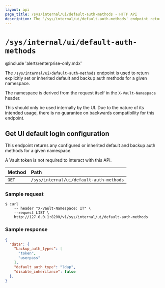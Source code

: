 ```yaml
---
layout: api
page_title: /sys/internal/ui/default-auth-methods - HTTP API
description: The '/sys/internal/ui/default-auth-methods' endpoint returns any configured or inherited default and backup auth methods for a given namespace.
---
```


# `/sys/internal/ui/default-auth-methods`

@include 'alerts/enterprise-only.mdx'

The `/sys/internal/ui/default-auth-methods` endpoint is used to return explicitly set or inherited default and backup auth methods for a given namespace.

The namespace is derived from the request itself in the `X-Vault-Namespace` header.

This should only be used internally by the UI. Due to the nature of its
intended usage, there is no guarantee on backwards compatibility for this endpoint.

## Get UI default login configuration

This endpoint returns any configured or inherited default and backup auth methods for a given namespace.

<Note title="Unauthenticated">
A Vault token is not required to interact with this API.
</Note>

| Method | Path                                        |
| :----- | :------------------------------------------ |
| `GET`  | `/sys/internal/ui/default-auth-methods` |

### Sample request

```shell-session
$ curl
    -- header "X-Vault-Namespace: IT" \
    --request LIST \
    http://127.0.0.1:8200/v1/sys/internal/ui/default-auth-methods
```

### Sample response

```json
{
  "data": {
    "backup_auth_types": [
      "token",
      "userpass"
    ],
    "default_auth_type": "ldap",
    "disable_inheritance": false
  },
}
```
